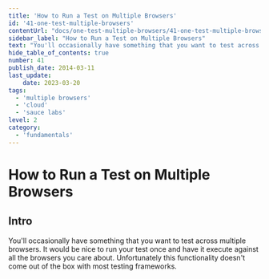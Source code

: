 ```yaml
---
title: 'How to Run a Test on Multiple Browsers'
id: '41-one-test-multiple-browsers'
contentUrl: "docs/one-test-multiple-browsers/41-one-test-multiple-browsers"
sidebar_label: "How to Run a Test on Multiple Browsers"
text: "You'll occasionally have something that you want to test across multiple browsers. It would be nice to run your test once and have it execute against all the browsers you care about. Unfortunately this functionality doesn't come out of the box with most testing frameworks."
hide_table_of_contents: true
number: 41
publish_date: 2014-03-11
last_update:
    date: 2023-03-20
tags:
  - 'multiple browsers'
  - 'cloud'
  - 'sauce labs'
level: 2
category:
  - 'fundamentals'
---
```


# How to Run a Test on Multiple Browsers

## Intro

You'll occasionally have something that you want to test across multiple browsers. It would be nice to run your test
once and have it execute against all the browsers you care about. Unfortunately this functionality doesn't come out
of the box with most testing frameworks.


<DropdownMarkdown folderName='41-one-test-multiple-browsers' />
